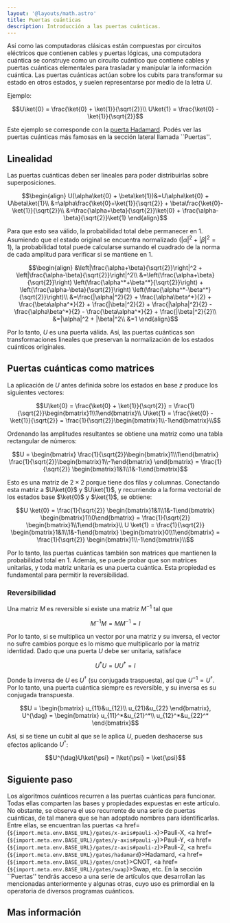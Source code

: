```yaml
---
layout: '@layouts/math.astro'
title: Puertas cuánticas
description: Introducción a las puertas cuánticas. 
---
```



Así como las computadoras clásicas están compuestas por circuitos eléctricos que contienen cables y puertas lógicas, una computadora cuántica se construye como un circuito cuántico que contiene cables y puertas cuánticas elementales para trasladar y manipular la información cuántica. Las puertas cuánticas actúan sobre los cubits para transformar su estado en otros estados, y suelen representarse por medio de la letra $U$.

Ejemplo: 

```math 
U\ket{0} = \frac{\ket{0} + \ket{1}}{\sqrt{2}}\\
U\ket{1} = \frac{\ket{0} - \ket{1}}{\sqrt{2}}
```

<Aside> 
Este ejemplo se corresponde con la <a href={`${import.meta.env.BASE_URL}/gates/hadamard`}>puerta Hadamard</a>. Podés ver las puertas cuánticas más famosas en la sección lateral llamada ``Puertas''.
</Aside>

## Linealidad 

Las puertas cuánticas deben ser lineales para poder distribuirlas sobre superposiciones. 

```math 
\begin{align}
U(\alpha\ket{0} + \beta\ket{1})&=U\alpha\ket{0} + U\beta\ket{1}\\
&=\alpha\frac{\ket{0}+\ket{1}}{\sqrt{2}} + \beta\frac{\ket{0}-\ket{1}}{\sqrt{2}}\\
&=\frac{\alpha+\beta}{\sqrt{2}}\ket{0} + \frac{\alpha-\beta}{\sqrt{2}}\ket{1} 
\end{align}
```

Para que esto sea válido, la probabilidad total debe permanecer en $1$. Asumiendo que el estado original se encuentra normalizado ($|\alpha|^2 + |\beta|^2 = 1$), la probabilidad total puede calcularse sumando el cuadrado de la norma de cada amplitud para verificar si se mantiene en $1$.

```math 
\begin{align}
&\left|\frac{\alpha+\beta}{\sqrt{2}}\right|^2 + \left|\frac{\alpha-\beta}{\sqrt{2}}\right|^2\\
&=\left(\frac{\alpha+\beta}{\sqrt{2}}\right) \left(\frac{\alpha^*+\beta^*}{\sqrt{2}}\right) + \left(\frac{\alpha-\beta}{\sqrt{2}}\right) \left(\frac{\alpha^*-\beta^*}{\sqrt{2}}\right)\\
&=\frac{|\alpha|^2}{2} + \frac{\alpha\beta^*}{2} + \frac{\beta\alpha^*}{2} + \frac{|\beta|^2}{2} + \frac{|\alpha|^2}{2} - \frac{\alpha\beta^*}{2} - \frac{\beta\alpha^*}{2} + \frac{|\beta|^2}{2}\\
&=|\alpha|^2 + |\beta|^2\\
&=1
\end{align}
```

Por lo tanto, $U$ es una puerta válida. Así, las puertas cuánticas son transformaciones lineales que preservan la normalización de los estados cuánticos originales.

## Puertas cuánticas como matrices

La aplicación de $U$ antes definida sobre los estados en base *z* produce los siguientes vectores:

```math 
U\ket{0} = \frac{\ket{0} + \ket{1}}{\sqrt{2}} = \frac{1}{\sqrt{2}}\begin{bmatrix}1\\1\end{bmatrix}\\
U\ket{1} = \frac{\ket{0} - \ket{1}}{\sqrt{2}} = \frac{1}{\sqrt{2}}\begin{bmatrix}1\\-1\end{bmatrix}\\
```

Ordenando las amplitudes resultantes se obtiene una matriz como una tabla rectangular de números:

```math 
U = \begin{bmatrix} 
\frac{1}{\sqrt{2}}\begin{bmatrix}1\\1\end{bmatrix}
\frac{1}{\sqrt{2}}\begin{bmatrix}1\\-1\end{bmatrix}
 \end{bmatrix} = \frac{1}{\sqrt{2}} \begin{bmatrix}1&1\\1&-1\end{bmatrix}
```

Esto es una matriz de $2 \times 2$ porque tiene dos filas y columnas. Conectando esta matriz a $U\ket{0}$ y $U\ket{1}$, y recurriendo a la forma vectorial de los estados base $\ket{0}$ y $\ket{1}$, se obtiene: 

```math 
U \ket{0} = \frac{1}{\sqrt{2}} \begin{bmatrix}1&1\\1&-1\end{bmatrix} \begin{bmatrix}1\\0\end{bmatrix} = \frac{1}{\sqrt{2}} \begin{bmatrix}1\\1\end{bmatrix}\\
U \ket{1} = \frac{1}{\sqrt{2}} \begin{bmatrix}1&1\\1&-1\end{bmatrix} \begin{bmatrix}0\\1\end{bmatrix} = \frac{1}{\sqrt{2}} \begin{bmatrix}1\\-1\end{bmatrix}\\
```

Por lo tanto, las puertas cuánticas también son matrices que mantienen la probabilidad total en $1$. Además, se puede probar que son matrices unitarias, y toda matriz unitaria es una puerta cuántica. Esta propiedad es fundamental para permitir la reversibilidad.

### Reversibilidad 

Una matriz $M$ es reversible si existe una matriz $M^{-1}$ tal que 

```math 
M^{-1}M = MM^{-1} = I
```

Por lo tanto, si se multiplica un vector por una matriz y su inversa, el vector no sufre cambios porque es lo mismo que multiplicarlo por la matriz identidad. Dado que una puerta $U$ debe ser unitaria, satisface 

```math 
U^{\dag}U = UU^{\dag} = I
```

Donde la inversa de $U$ es $U^{\dag}$ (su conjugada traspuesta), así que $U^{-1} = U^{\dag}$. Por lo tanto, una puerta cuántica siempre es reversible, y su inversa es su conjugada transpuesta.

```math 
U = 
\begin{bmatrix}
u_{11}&u_{12}\\
u_{21}&u_{22}
\end{bmatrix},
U^{\dag} = 
\begin{bmatrix}
u_{11}^*&u_{21}^*\\
u_{12}^*&u_{22}^*
\end{bmatrix}
```

Así, si se tiene un cubit al que se le aplica $U$, pueden deshacerse sus efectos aplicando $U^{\dag}$:

```math 
U^{\dag}U\ket{\psi} = I\ket{\psi} = \ket{\psi}
```

## Siguiente paso 

Los algoritmos cuánticos recurren a las puertas cuánticas para funcionar. Todas ellas comparten las bases y propiedades expuestas en este artículo. No obstante, se observa el uso recurrente de una serie de puertas cuánticas, de tal manera que se han adoptado nombres para identificarlas. Entre ellas, se encuentran las puertas <a href={`${import.meta.env.BASE_URL}/gates/x-axis#pauli-x`}>Pauli-X</a>, <a href={`${import.meta.env.BASE_URL}/gates/y-axis#pauli-y`}>Pauli-Y</a>, <a href={`${import.meta.env.BASE_URL}/gates/z-axis#pauli-z`}>Pauli-Z</a>, <a href={`${import.meta.env.BASE_URL}/gates/hadamard`}>Hadamard</a>, <a href={`${import.meta.env.BASE_URL}/gates/cnot`}>CNOT</a>, <a href={`${import.meta.env.BASE_URL}/gates/swap`}>Swap</a>, etc. En la sección ``Puertas'' tendrás acceso a una serie de artículos que desarrollan las mencionadas anteriormente y algunas otras, cuyo uso es primordial en la operatoria de diversos programas cuánticos.

## Mas información

<Recommendations />
<BibItem id="wong" rate="r" prefix="Capítulos 2 y 3, " />
<BibItem id="nielsen" rate="a" prefix="Capítulos 1 y 4, " />
<BibItem id="oreilly" rate="o" prefix="Capítulos 2 y 3, " />
